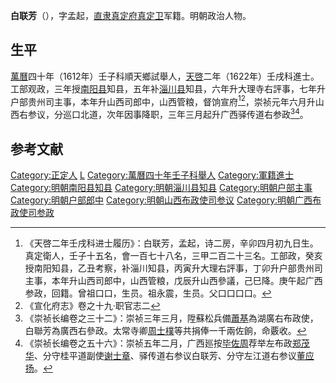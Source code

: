 '''白联芳'''（{{bd|？||？||}}），字孟起，[[直隶|直隶]][[真定府|真定府]][[真定卫|真定卫]]军籍。明朝政治人物。

==生平==
[[萬曆|萬曆]]四十年（1612年）壬子科順天鄉試舉人，[[天啓|天啓]]二年（1622年）壬戌科進士。工部观政，三年授[[南阳县|南阳县]]知县，五年补[[淄川县|淄川县]]知县，六年升大理寺右評事，七年升户部贵州司主事，本年升山西司郎中，山西管粮，督饷宣府<ref>《天啓二年壬戌科进士履历》：白联芳，孟起，诗二房，辛卯四月初九日生。真定衛人，壬子十五名，會一百七十八名，三甲二百二十三名。工部政，癸亥授南阳知县，乙丑考察，补淄川知县，丙寅升大理右評事，丁卯升户部贵州司主事，本年升山西司郎中，山西管粮，戊辰升山西參議，己巳降。庚午起广西参政，回籍。曾祖口口，生员。祖永震，生员。父口口口口。</ref><ref>《宣化府志》卷之十九·职官志二</ref>，崇祯元年六月升山西右参议，分巡口北道，次年因事降职，三年三月起升广西驿传道右参政<ref>《崇祯长编卷之三十二》：崇祯三年三月，陞蘇松兵備[[蕭基|蕭基]]為湖廣右布政使，白聯芳為廣西右參政。太常寺卿[[周士樸|周士樸]]等共捐俸一千兩佐餉，命覈收。</ref><ref>《崇祯长编卷之五十六》：崇祯五年二月，广西廵按[[毕佐周|毕佐周]]荐举左布政[[郑茂华|郑茂华]]、分守桂平道副使[[谢士章|谢士章]]、驿传道右参议白联芳、分守左江道右参议[[董应扬|董应扬]]。</ref>。

==参考文献==
{{reflist}}

{{天啓二年壬戌科殿試金榜}}

{{Authority control}}

{{DEFAULTSORT:}}
[[Category:正定人|Category:正定人]]
[[Category:白姓|L]]
[[Category:萬曆四十年壬子科舉人|Category:萬曆四十年壬子科舉人]]
[[Category:軍籍進士|Category:軍籍進士]]
[[Category:明朝南阳县知县|Category:明朝南阳县知县]]
[[Category:明朝淄川县知县|Category:明朝淄川县知县]]
[[Category:明朝户部主事|Category:明朝户部主事]]
[[Category:明朝户部郎中|Category:明朝户部郎中]]
[[Category:明朝山西布政使司参议|Category:明朝山西布政使司参议]]
[[Category:明朝广西布政使司参政|Category:明朝广西布政使司参政]]


{{明朝官员小作品}}